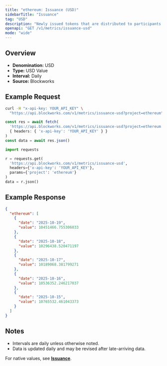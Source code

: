 ```yaml
---
title: "ethereum: Issuance (USD)"
sidebarTitle: "Issuance"
tag: "USD"
description: "Newly issued tokens that are distributed to participants (such as validators, miners, or stakers) as compensation for participating in consensus."
openapi: "GET /v1/metrics/issuance-usd"
mode: "wide"
---
```


## Overview

- **Denomination:** USD
- **Type:** USD Value
- **Interval:** Daily
- **Source:** Blockworks

## Example Request

<CodeGroup>

```bash cURL
curl -H "x-api-key: YOUR_API_KEY" \
  "https://api.blockworks.com/v1/metrics/issuance-usd?project=ethereum"
```

```typescript TypeScript
const res = await fetch(
  'https://api.blockworks.com/v1/metrics/issuance-usd?project=ethereum',
  { headers: { 'x-api-key': 'YOUR_API_KEY' } }
)
const data = await res.json()
```

```python Python
import requests

r = requests.get(
  'https://api.blockworks.com/v1/metrics/issuance-usd',
  headers={'x-api-key': 'YOUR_API_KEY'},
  params={'project': 'ethereum'}
)
data = r.json()
```

</CodeGroup>

## Example Response

```json
{
  "ethereum": [
    {
      "date": "2025-10-19",
      "value": 10451466.755306033
    },
    {
      "date": "2025-10-18",
      "value": 10296438.520471197
    },
    {
      "date": "2025-10-17",
      "value": 10189068.381799271
    },
    {
      "date": "2025-10-16",
      "value": 10536352.246217037
    },
    {
      "date": "2025-10-15",
      "value": 10765532.461043373
    }
  ]
}
```

## Notes
- Intervals are daily unless otherwise noted.
- Data is updated daily and may be revised after late-arriving data.

<Note>For native values, see **[Issuance](./issuance)**.</Note>
